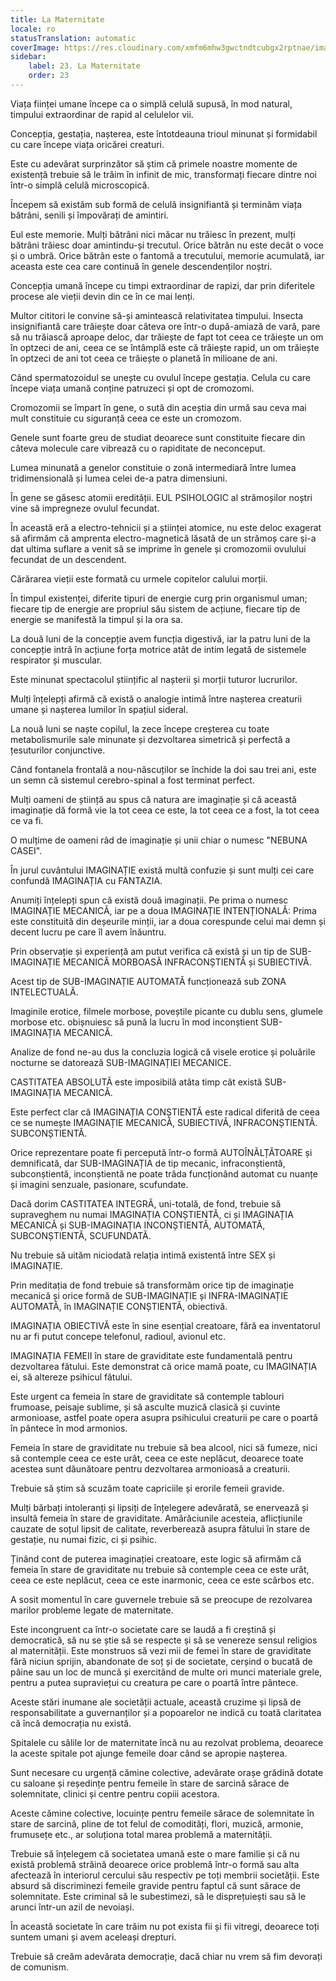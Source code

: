 ```yaml
---
title: La Maternitate
locale: ro
statusTranslation: automatic
coverImage: https://res.cloudinary.com/xmfm6mhw3gwctndtcubgx2rptnae/image/upload/v1740337243/small_cover_educacion_fundamental_a051170f1c.webp
sidebar:
    label: 23. La Maternitate
    order: 23
---
```

Viața ființei umane începe ca o simplă celulă supusă, în mod natural, timpului extraordinar de rapid al celulelor vii.

Concepția, gestația, nașterea, este întotdeauna trioul minunat și formidabil cu care începe viața oricărei creaturi.

Este cu adevărat surprinzător să știm că primele noastre momente de existență trebuie să le trăim în infinit de mic, transformați fiecare dintre noi într-o simplă celulă microscopică.

Începem să existăm sub formă de celulă insignifiantă și terminăm viața bătrâni, senili și împovărați de amintiri.

Eul este memorie. Mulți bătrâni nici măcar nu trăiesc în prezent, mulți bătrâni trăiesc doar amintindu-și trecutul. Orice bătrân nu este decât o voce și o umbră. Orice bătrân este o fantomă a trecutului, memorie acumulată, iar aceasta este cea care continuă în genele descendenților noștri.

Concepția umană începe cu timpi extraordinar de rapizi, dar prin diferitele procese ale vieții devin din ce în ce mai lenți.

Multor cititori le convine să-și amintească relativitatea timpului. Insecta insignifiantă care trăiește doar câteva ore într-o după-amiază de vară, pare să nu trăiască aproape deloc, dar trăiește de fapt tot ceea ce trăiește un om în optzeci de ani, ceea ce se întâmplă este că trăiește rapid, un om trăiește în optzeci de ani tot ceea ce trăiește o planetă în milioane de ani.

Când spermatozoidul se unește cu ovulul începe gestația. Celula cu care începe viața umană conține patruzeci și opt de cromozomi.

Cromozomii se împart în gene, o sută din aceștia din urmă sau ceva mai mult constituie cu siguranță ceea ce este un cromozom.

Genele sunt foarte greu de studiat deoarece sunt constituite fiecare din câteva molecule care vibrează cu o rapiditate de neconceput.

Lumea minunată a genelor constituie o zonă intermediară între lumea tridimensională și lumea celei de-a patra dimensiuni.

În gene se găsesc atomii eredității. EUL PSIHOLOGIC al strămoșilor noștri vine să impregneze ovulul fecundat.

În această eră a electro-tehnicii și a științei atomice, nu este deloc exagerat să afirmăm că amprenta electro-magnetică lăsată de un strămoș care și-a dat ultima suflare a venit să se imprime în genele și cromozomii ovulului fecundat de un descendent.

Cărărarea vieții este formată cu urmele copitelor calului morții.

În timpul existenței, diferite tipuri de energie curg prin organismul uman; fiecare tip de energie are propriul său sistem de acțiune, fiecare tip de energie se manifestă la timpul și la ora sa.

La două luni de la concepție avem funcția digestivă, iar la patru luni de la concepție intră în acțiune forța motrice atât de intim legată de sistemele respirator și muscular.

Este minunat spectacolul științific al nașterii și morții tuturor lucrurilor.

Mulți înțelepți afirmă că există o analogie intimă între nașterea creaturii umane și nașterea lumilor în spațiul sideral.

La nouă luni se naște copilul, la zece începe creșterea cu toate metabolismurile sale minunate și dezvoltarea simetrică și perfectă a țesuturilor conjunctive.

Când fontanela frontală a nou-născuților se închide la doi sau trei ani, este un semn că sistemul cerebro-spinal a fost terminat perfect.

Mulți oameni de știință au spus că natura are imaginație și că această imaginație dă formă vie la tot ceea ce este, la tot ceea ce a fost, la tot ceea ce va fi.

O mulțime de oameni râd de imaginație și unii chiar o numesc "NEBUNA CASEI".

În jurul cuvântului IMAGINAȚIE există multă confuzie și sunt mulți cei care confundă IMAGINAȚIA cu FANTAZIA.

Anumiți înțelepți spun că există două imaginații. Pe prima o numesc IMAGINAȚIE MECANICĂ, iar pe a doua IMAGINAȚIE INTENȚIONALĂ: Prima este constituită din deșeurile minții, iar a doua corespunde celui mai demn și decent lucru pe care îl avem înăuntru.

Prin observație și experiență am putut verifica că există și un tip de SUB-IMAGINAȚIE MECANICĂ MORBOASĂ INFRACONȘTIENTĂ și SUBIECTIVĂ.

Acest tip de SUB-IMAGINAȚIE AUTOMATĂ funcționează sub ZONA INTELECTUALĂ.

Imaginile erotice, filmele morbose, poveștile picante cu dublu sens, glumele morbose etc. obișnuiesc să pună la lucru în mod inconștient SUB-IMAGINAȚIA MECANICĂ.

Analize de fond ne-au dus la concluzia logică că visele erotice și poluările nocturne se datorează SUB-IMAGINAȚIEI MECANICE.

CASTITATEA ABSOLUTĂ este imposibilă atâta timp cât există SUB-IMAGINAȚIA MECANICĂ.

Este perfect clar că IMAGINAȚIA CONȘTIENTĂ este radical diferită de ceea ce se numește IMAGINAȚIE MECANICĂ, SUBIECTIVĂ, INFRACONȘTIENTĂ. SUBCONȘTIENTĂ.

Orice reprezentare poate fi percepută într-o formă AUTOÎNĂLȚĂTOARE și demnificată, dar SUB-IMAGINAȚIA de tip mecanic, infraconștientă, subconștientă, inconștientă ne poate trăda funcționând automat cu nuanțe și imagini senzuale, pasionare, scufundate.

Dacă dorim CASTITATEA INTEGRĂ, uni-totală, de fond, trebuie să supraveghem nu numai IMAGINAȚIA CONȘTIENTĂ, ci și IMAGINAȚIA MECANICĂ și SUB-IMAGINAȚIA INCONȘTIENTĂ, AUTOMATĂ, SUBCONȘTIENTĂ, SCUFUNDATĂ.

Nu trebuie să uităm niciodată relația intimă existentă între SEX și IMAGINAȚIE.

Prin meditația de fond trebuie să transformăm orice tip de imaginație mecanică și orice formă de SUB-IMAGINAȚIE și INFRA-IMAGINAȚIE AUTOMATĂ, în IMAGINAȚIE CONȘTIENTĂ, obiectivă.

IMAGINAȚIA OBIECTIVĂ este în sine esențial creatoare, fără ea inventatorul nu ar fi putut concepe telefonul, radioul, avionul etc.

IMAGINAȚIA FEMEII în stare de graviditate este fundamentală pentru dezvoltarea fătului. Este demonstrat că orice mamă poate, cu IMAGINAȚIA ei, să altereze psihicul fătului.

Este urgent ca femeia în stare de graviditate să contemple tablouri frumoase, peisaje sublime, și să asculte muzică clasică și cuvinte armonioase, astfel poate opera asupra psihicului creaturii pe care o poartă în pântece în mod armonios.

Femeia în stare de graviditate nu trebuie să bea alcool, nici să fumeze, nici să contemple ceea ce este urât, ceea ce este neplăcut, deoarece toate acestea sunt dăunătoare pentru dezvoltarea armonioasă a creaturii.

Trebuie să știm să scuzăm toate capriciile și erorile femeii gravide.

Mulți bărbați intoleranți și lipsiți de înțelegere adevărată, se enervează și insultă femeia în stare de graviditate. Amărăciunile acesteia, aflicțiunile cauzate de soțul lipsit de calitate, reverberează asupra fătului în stare de gestație, nu numai fizic, ci și psihic.

Ținând cont de puterea imaginației creatoare, este logic să afirmăm că femeia în stare de graviditate nu trebuie să contemple ceea ce este urât, ceea ce este neplăcut, ceea ce este inarmonic, ceea ce este scârbos etc.

A sosit momentul în care guvernele trebuie să se preocupe de rezolvarea marilor probleme legate de maternitate.

Este incongruent ca într-o societate care se laudă a fi creștină și democratică, să nu se știe să se respecte și să se venereze sensul religios al maternității. Este monstruos să vezi mii de femei în stare de graviditate fără niciun sprijin, abandonate de soț și de societate, cerșind o bucată de pâine sau un loc de muncă și exercitând de multe ori munci materiale grele, pentru a putea supraviețui cu creatura pe care o poartă între pântece.

Aceste stări inumane ale societății actuale, această cruzime și lipsă de responsabilitate a guvernanților și a popoarelor ne indică cu toată claritatea că încă democrația nu există.

Spitalele cu sălile lor de maternitate încă nu au rezolvat problema, deoarece la aceste spitale pot ajunge femeile doar când se apropie nașterea.

Sunt necesare cu urgență cămine colective, adevărate orașe grădină dotate cu saloane și reședințe pentru femeile în stare de sarcină sărace de solemnitate, clinici și centre pentru copiii acestora.

Aceste cămine colective, locuințe pentru femeile sărace de solemnitate în stare de sarcină, pline de tot felul de comodități, flori, muzică, armonie, frumusețe etc., ar soluționa total marea problemă a maternității.

Trebuie să înțelegem că societatea umană este o mare familie și că nu există problemă străină deoarece orice problemă într-o formă sau alta afectează în interiorul cercului său respectiv pe toți membrii societății. Este absurd să discriminezi femeile gravide pentru faptul că sunt sărace de solemnitate. Este criminal să le subestimezi, să le disprețuiești sau să le arunci într-un azil de nevoiași.

În această societate în care trăim nu pot exista fii și fii vitregi, deoarece toți suntem umani și avem aceleași drepturi.

Trebuie să creăm adevărata democrație, dacă chiar nu vrem să fim devorați de comunism.

